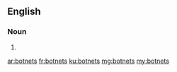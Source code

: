 ==English==

===Noun===
{{head|en|plural}}

# {{plural of|botnet|lang=en}}

[[ar:botnets]]
[[fr:botnets]]
[[ku:botnets]]
[[mg:botnets]]
[[my:botnets]]